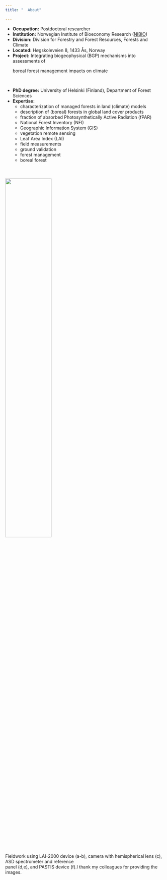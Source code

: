 ---
title: "  About"

---

- __Occupation:__  Postdoctoral researcher
- __Institution:__ Norwegian Institute of Bioeconomy Research ([NIBIO](https://www.nibio.no/en/))
- __Division:__    Division for Forestry and Forest Resources, Forests and Climate
- __Located:__     Høgskoleveien 8, 1433 Ås, Norway 
- __Project:__     Integrating biogeophysical (BGP) mechanisms into assessments of <br/>
               <p> boreal forest management impacts on climate

<br>

- __PhD degree:__  University of Helsinki (Finland), Department of Forest Sciences
- __Expertise:__   
    - characterization of managed forests in land (climate) models
    - description of (boreal) forests in global land cover products
    - fraction of absorbed Photosynthetically Active Radiation (fPAR) 
    - National Forest Inventory (NFI) 
    - Geographic Information System (GIS)
    - vegetation remote sensing
    - Leaf Area Index (LAI) 
    - field measurements
    - ground validation
    - forest management 
    - boreal forest
    

<br>

<h6><img  src="Figs/img_collection.png" width="54%"/></h6>
Fieldwork using LAI-2000 device (a-b), camera with hemispherical lens (c), ASD spectrometer and reference <br/> panel (d,e), and PASTIS device (f).I thank my colleagues for providing the images.


<br/>
<br/>
